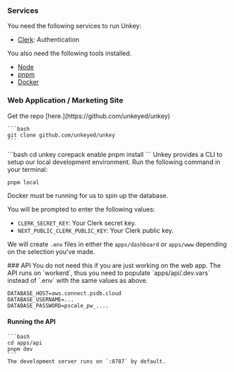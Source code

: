 ### Services

You need the following services to run Unkey:

- [Clerk](https://clerk.com?ref=unkey): Authentication

You also need the following tools installed.

- [Node](https://nodejs.org)
- [pnpm](https://pnpm.io/installation)
- [Docker](https://www.docker.com/products/docker-desktop)

### Web Application / Marketing Site
<Steps titleSize="h3">
  <Step title="Setup" >
    Get the repo [here.](https://github.com/unkeyed/unkey)

    ```bash
    git clone github.com/unkeyed/unkey
    ```


  </Step>

  <Step title="Install">
    ```bash
    cd unkey
    corepack enable
    pnpm install
    ```

  </Step>

  <Step title="Setup local development">
  Unkey provides a CLI to setup our local development environment. Run the following command in your terminal:

  ```bash
  pnpm local
  ```
  <info>
  Docker must be running for us to spin up the database.
  </info>

  You will be prompted to enter the following values:

  - `CLERK_SECRET_KEY`: Your Clerk secret key.
  - `NEXT_PUBLIC_CLERK_PUBLIC_KEY`: Your Clerk public key.

  We will create `.env` files in either the `apps/dashboard` or `apps/www` depending on the selection you've made.

  </Step>
</Steps>
  ### API

  <Info>
  You do not need this if you are just working on the web app.
  </Info>
  The API runs on `workerd`, thus you need to populate `apps/api/.dev.vars` instead of `.env` with the same values as above.

  ```
  DATABASE_HOST=aws.connect.psdb.cloud
  DATABASE_USERNAME=...
  DATABASE_PASSWORD=pscale_pw_....
  ```
#### Running the API
    ```bash
    cd apps/api
    pnpm dev
    ```
    The development server runs on `:8787` by default.
